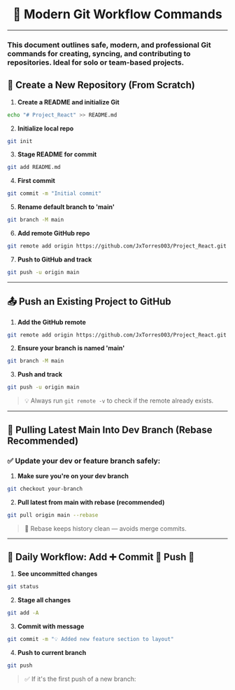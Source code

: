 # <div align="center"> 🚀 Modern Git Workflow Commands</div>

---

### This document outlines safe, modern, and professional Git commands for creating, syncing, and contributing to repositories. Ideal for solo or team-based projects.

## 📌 Create a New Repository (From Scratch)

1.  **Create a README and initialize Git**

```bash
echo "# Project_React" >> README.md
```

2.  **Initialize local repo**

```bash
git init
```

3.  **Stage README for commit**

```bash
git add README.md
```

4.  **First commit**

```bash
git commit -m "Initial commit"
```

5.  **Rename default branch to 'main'**

```bash
git branch -M main
```

6.  **Add remote GitHub repo**

```bash
git remote add origin https://github.com/JxTorres003/Project_React.git
```

7.  **Push to GitHub and track**

```bash
git push -u origin main
```

---

## 📤 Push an Existing Project to GitHub

1.  **Add the GitHub remote**

```bash
git remote add origin https://github.com/JxTorres003/Project_React.git
```

2.  **Ensure your branch is named 'main'**

```bash
git branch -M main
```

3.  **Push and track**

```bash
git push -u origin main
```

> 💡 Always run `git remote -v` to check if the remote already exists.

---

## 🧪 Pulling Latest Main Into Dev Branch (Rebase Recommended)

### ✅ Update your dev or feature branch safely:

1.  **Make sure you're on your dev branch**

```bash
git checkout your-branch
```

2.  **Pull latest from main with rebase (recommended)**

```bash
git pull origin main --rebase
```

> 🔄 Rebase keeps history clean — avoids merge commits.

---

## 🧼 Daily Workflow: Add ➕ Commit 💬 Push 🚀

1.  **See uncommitted changes**

```bash
git status
```

2.  **Stage all changes**

```bash
git add -A
```

3.  **Commit with message**

```bash
git commit -m "💡 Added new feature section to layout"
```

4.  **Push to current branch**

```bash
git push
```

> ✅ If it's the first push of a new branch:
